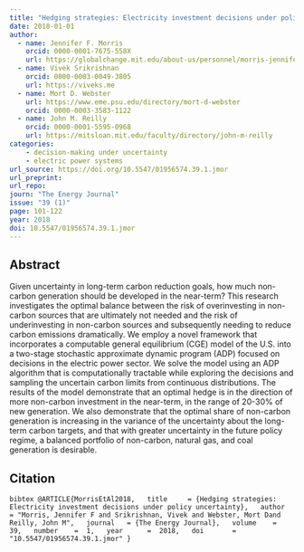 ```yaml
---
title: "Hedging strategies: Electricity investment decisions under policy uncertainty"
date: 2018-01-01
author:
  - name: Jennifer F. Morris
    orcid: 0000-0001-7675-558X
    url: https://globalchange.mit.edu/about-us/personnel/morris-jennifer
  - name: Vivek Srikrishnan
    orcid: 0000-0003-0049-3805
    url: https://viveks.me
  - name: Mort D. Webster
    url: https://www.eme.psu.edu/directory/mort-d-webster
    orcid: 0000-0003-3583-1122
  - name: John M. Reilly
    orcid: 0000-0001-5595-0968
    url: https://mitsloan.mit.edu/faculty/directory/john-m-reilly
categories:
    - decision-making under uncertainty
    - electric power systems
url_source: https://doi.org/10.5547/01956574.39.1.jmor
url_preprint: 
url_repo: 
journ: "The Energy Journal"
issue: "39 (1)"
page: 101-122
year: 2018
doi: 10.5547/01956574.39.1.jmor
---
```



## Abstract

Given uncertainty in long-term carbon reduction goals, how much non-carbon generation should be developed in the near-term? This research investigates the optimal balance between the risk of overinvesting in non-carbon sources that are ultimately not needed and the risk of underinvesting in non-carbon sources and subsequently needing to reduce carbon emissions dramatically. We employ a novel framework that incorporates a computable general equilibrium (CGE) model of the U.S. into a two-stage stochastic approximate dynamic program (ADP) focused on decisions in the electric power sector. We solve the model using an ADP algorithm that is computationally tractable while exploring the decisions and sampling the uncertain carbon limits from continuous distributions. The results of the model demonstrate that an optimal hedge is in the direction of more non-carbon investment in the near-term, in the range of 20-30% of new generation. We also demonstrate that the optimal share of non-carbon generation is increasing in the variance of the uncertainty about the long-term carbon targets, and that with greater uncertainty in the future policy regime, a balanced portfolio of non-carbon, natural gas, and coal generation is desirable.

## Citation

```bibtex
@ARTICLE{MorrisEtAl2018,
  title     = {Hedging strategies: Electricity investment decisions under policy uncertainty},
  author    = "Morris, Jennifer F and Srikrishnan, Vivek and Webster, Mort Dand Reilly, John M",
  journal   = {The Energy Journal},
  volume    =  39,
  number    =  1,
  year      =  2018,
  doi       = "10.5547/01956574.39.1.jmor"
}```
